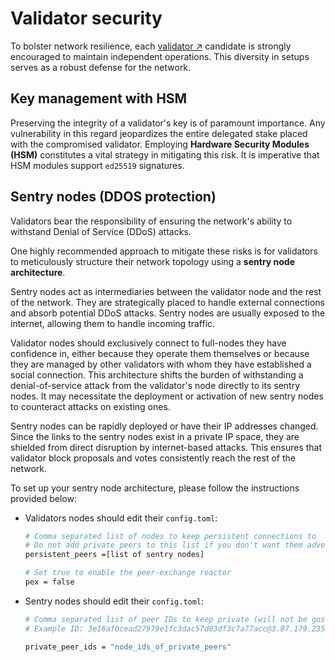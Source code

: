 
# Validator security

To bolster network resilience, each [validator ↗️](/concepts/fetch-network/ledger/validators) candidate is strongly encouraged to maintain independent operations. This diversity in setups serves as a robust defense for the network.

## Key management with HSM

Preserving the integrity of a validator's key is of paramount importance. Any vulnerability in this regard jeopardizes the entire delegated stake placed with the compromised validator. Employing **Hardware Security Modules (HSM)** constitutes a vital strategy in mitigating this risk. It is imperative that HSM modules support `ed25519` signatures.

## Sentry nodes (DDOS protection)

Validators bear the responsibility of ensuring the network's ability to withstand Denial of Service (DDoS) attacks.

One highly recommended approach to mitigate these risks is for validators to meticulously structure their network topology using a **sentry node architecture**.

<Callout type="info" emoji="ℹ️">
  Sentry nodes act as intermediaries between the validator node and the rest of the network. They are strategically placed to handle external connections and absorb potential DDoS attacks. Sentry nodes are usually exposed to the internet, allowing them to handle incoming traffic.
</Callout>

Validator nodes should exclusively connect to full-nodes they have confidence in, either because they operate them themselves or because they are managed by other validators with whom they have established a social connection. This architecture shifts the burden of withstanding a denial-of-service attack from the validator's node directly to its sentry nodes. It may necessitate the deployment or activation of new sentry nodes to counteract attacks on existing ones.

Sentry nodes can be rapidly deployed or have their IP addresses changed. Since the links to the sentry nodes exist in a private IP space, they are shielded from direct disruption by internet-based attacks. This ensures that validator block proposals and votes consistently reach the rest of the network.

To set up your sentry node architecture, please follow the instructions provided below:


- Validators nodes should edit their `config.toml`:

    ```bash
    # Comma separated list of nodes to keep persistent connections to
    # Do not add private peers to this list if you don't want them advertised
    persistent_peers =[list of sentry nodes]

    # Set true to enable the peer-exchange reactor
    pex = false
    ```

- Sentry nodes should edit their `config.toml`:

    ```bash
    # Comma separated list of peer IDs to keep private (will not be gossiped to other peers)
    # Example ID: 3e16af0cead27979e1fc3dac57d03df3c7a77acc@3.87.179.235:26656

    private_peer_ids = "node_ids_of_private_peers"
    ```
